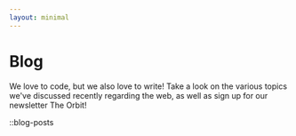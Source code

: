 ```yaml
---
layout: minimal
---
```



# Blog

We love to code, but we also love to write! Take a look on the various topics we've discussed recently regarding the web, as well as sign up for our newsletter The Orbit!

<div className="flex items-center flex-col gap-2 justify-center">
	<NewsletterForm />
</div>

::blog-posts

